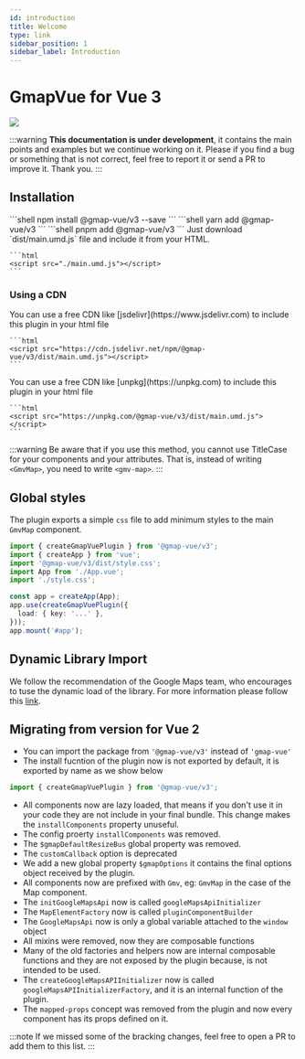 ```yaml
---
id: introduction
title: Welcome
type: link
sidebar_position: 1
sidebar_label: Introduction
---
```


# GmapVue for Vue 3

[![](https://data.jsdelivr.com/v1/package/npm/@gmap-vue/v3/badge)](https://www.jsdelivr.com/package/npm/@gmap-vue/v3)

:::warning
**This documentation is under development**, it contains the main points and examples but we continue working on it. Please if you find a bug or something that is not correct, feel free to report it or send a PR to improve it. Thank you.
:::

## Installation

<Tabs>
  <TabItem value="npm" label="NPM" default>
    ```shell
    npm install @gmap-vue/v3 --save
    ```
  </TabItem>
  <TabItem value="yarn" label="Yarn">
    ```shell
    yarn add @gmap-vue/v3
    ```
  </TabItem>
  <TabItem value="pnpm" label="PNPM">
    ```shell
    pnpm add @gmap-vue/v3
    ```
  </TabItem>
  <TabItem value="manual" label="Manually">
    Just download `dist/main.umd.js` file and include it from your HTML.

    ```html
    <script src="./main.umd.js"></script>
    ```
  </TabItem>
</Tabs>


### Using a CDN

<Tabs>
  <TabItem value="jsdelivr" label="jsdelivr" default>
    You can use a free CDN like [jsdelivr](https://www.jsdelivr.com) to include this plugin in your html file

    ```html
    <script src="https://cdn.jsdelivr.net/npm/@gmap-vue/v3/dist/main.umd.js"></script>
    ```
  </TabItem>
  <TabItem value="unpkg" label="unpkg">
    You can use a free CDN like [unpkg](https://unpkg.com) to include this plugin in your html file

    ```html
    <script src="https://unpkg.com/@gmap-vue/v3/dist/main.umd.js"></script>
    ```
  </TabItem>
</Tabs>

:::warning
Be aware that if you use this method, you cannot use TitleCase for your components and your attributes.
That is, instead of writing `<GmvMap>`, you need to write `<gmv-map>`.
:::

## Global styles

The plugin exports a simple `css` file to add minimum styles to the main `GmvMap` component.

````ts title="main.ts" showLineNumbers {3}
import { createGmapVuePlugin } from '@gmap-vue/v3';
import { createApp } from 'vue';
import '@gmap-vue/v3/dist/style.css';
import App from './App.vue';
import './style.css';

const app = createApp(App);
app.use(createGmapVuePlugin({
  load: { key: '...' },
}));
app.mount('#app');
````

## Dynamic Library Import

We follow the recommendation of the Google Maps team, who encourages to tuse the dynamic load of the library. For more information please follow this [link](https://developers.google.com/maps/documentation/javascript/load-maps-js-api#dynamic-library-import).

## Migrating from version for Vue 2

- You can import the package from `'@gmap-vue/v3'` instead of `'gmap-vue'`
- The install fucntion of the plugin now is not exported by default, it is exported by name as we show below

````ts
import { createGmapVuePlugin } from '@gmap-vue/v3';
````

- All components now are lazy loaded, that means if you don't use it in your code they are not include in your final bundle. This change makes the `installComponents` property unuseful.
- The config proerty `installComponents` was removed.
- The `$gmapDefaultResizeBus` global property was removed.
- The `customCallback` option is deprecated
- We add a new global property `$gmapOptions` it contains the final options object received by the plugin.
- All components now are prefixed with `Gmv`, eg: `GmvMap` in the case of the Map component.
- The `initGoogleMapsApi` now is called `googleMapsApiInitializer`
- The `MapElementFactory` now is called `pluginComponentBuilder`
- The `GoogleMapsApi` now is only a global variable attached to the `window` object
- All mixins were removed, now they are composable functions
- Many of the old factories and helpers now are internal composable functions and they are not exposed by the plugin because, is not intended to be used.
- The `createGoogleMapsAPIInitializer` now is called `googleMapsAPIInitializerFactory`, and it is an internal function of the plugin.
- The `mapped-props` concept was removed from the plugin and now every component has its props defined on it.

:::note
If we missed some of the bracking changes, feel free to open a PR to add them to this list.
:::
